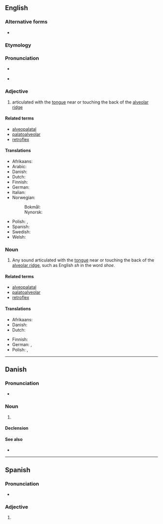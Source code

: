 ==English==

===Alternative forms===
* {{l|en|post-alveolar}}

===Etymology===
{{compound|post-|alveolar|lang=en}}

===Pronunciation===
* {{a|Received Pronunciation}} {{IPA|/ˌpəʊstælviˈəʊlə(ɹ)/|/ˌpəʊstælˈviːələ(ɹ)/|/ˌpəʊstˈælvi.ələ(ɹ)/|lang=en}}
* {{a|General American}} {{IPA|/ˌpoʊstælˈviələɹ/|lang=en}}

===Adjective===
{{en-adj|-}}

# {{lb|en|phonetics}} articulated with the [[tongue]] near or touching the back of the [[alveolar ridge]]

====Related terms====
* [[alveopalatal]]
* [[palatoalveolar]]
* [[retroflex]]

====Translations====
{{trans-top|articulated with the tongue near or touching the back of the alveolar ridge}}
* Afrikaans: {{t|af|postalveolêr}}
* Arabic: {{t|ar|لِثَوِيّ غَارِيّ}}
* Danish: {{t|da|postalveolær}}
* Dutch: {{t|nl|postalveolair}}
* Finnish: {{t|fi|postalveolaarinen}}
* German: {{t+|de|postalveolar}}
* Italian: {{t|it|postalveolare}}
* Norwegian:
*: Bokmål: {{t|no|postalveolar}}
*: Nynorsk: {{t|no|postalveolar}}
{{trans-mid}}
* Polish: {{t|pl|zadziąsłowy|m}}, {{t|pl|postalweolarny|m}}
* Spanish: {{t|es|postalveolar}}
* Swedish: {{t|sv|postalveolar}}
* Welsh: {{t|cy|ôl-orfannol}}
{{trans-bottom}}

===Noun===
{{wikipedia|Postalveolar consonant|lang=en}}
{{en-noun}}

# {{lb|en|phonetics}} Any sound articulated with the [[tongue]] near or touching the back of the [[alveolar ridge]], such as English ''sh'' in the word ''shoe''.

====Related terms====
* [[alveopalatal]]
* [[palatoalveolar]]
* [[retroflex]]

====Translations====
{{trans-top|any sound articulated with the tongue near or touching the back of the alveolar ridge}}
* Afrikaans: {{t|af|postalveolaar}}
* Danish: {{t+|da|postalveolar|c}}
* Dutch: {{t|nl|postalveolaar|c}}
{{trans-mid}}
* Finnish: {{t|fi|postalveolaari}}
* German: {{t+|de|Postalveolar|m}}, {{t|de|Postalveolarlaut|m}}
* Polish: {{t|pl|[[spółgłoska]] [[zadziąsłowy|zadziąsłowa]]|f}}, {{t|pl|[[spółgłoska]] [[postalweolarny|postalweolarna]]|f}}
{{trans-bottom}}

----

==Danish==

===Pronunciation===
* {{IPA|[ˈpʰʌsd̥alveoˌlɑːˀ]|lang=da}}

===Noun===
{{da-noun|en|er}}

# {{lb|da|phonetics}} {{l|en|postalveolar}}

====Declension====
{{da-decl|en|er}}

====See also====
* {{l|da|postalveolær}}
----
==Spanish==

===Pronunciation===
* {{es-IPA}}

===Adjective===
{{es-adj|pl=postalveolares}}

# {{l|en|postalveolar}}